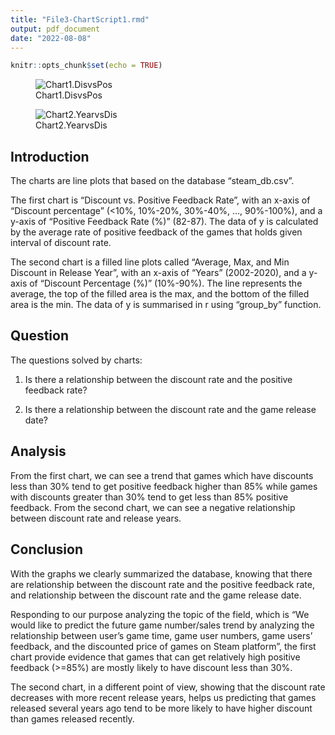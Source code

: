 ---
title: "File3-ChartScript1.rmd"
output: pdf_document
date: "2022-08-08"
---

```{r setup, include=FALSE}
knitr::opts_chunk$set(echo = TRUE)
```

![Chart1.DisvsPos](Data1Char1.jpeg)

![Chart2.YearvsDis](Data1Chart2.jpeg)

## Introduction

The charts are line plots that based on the database "steam_db.csv". 

The first chart is "Discount vs. Positive Feedback Rate", with an x-axis of "Discount percentage" (<10%, 10%-20%, 30%-40%, ..., 90%-100%), and a y-axis of "Positive Feedback Rate (%)" (82-87). The data of y is calculated by the average rate of positive feedback of the games that holds given interval of discount rate. 

The second chart is a filled line plots called "Average, Max, and Min Discount in Release Year", with an x-axis of "Years" (2002-2020), and a y-axis of "Discount Percentage (%)" (10%-90%). The line represents the average, the top of the filled area is the max, and the bottom of the filled area is the min. The data of y is summarised in r using "group_by" function.

## Question

The questions solved by charts: 

1. Is there a relationship between the discount rate and the positive feedback rate?

2. Is there a relationship between the discount rate and the game release date?

## Analysis

From the first chart, we can see a trend that games which have discounts less than 30% tend to get positive feedback higher than 85% while games with discounts greater than 30% tend to get less than 85% positive feedback. From the second chart, we can see a negative relationship between discount rate and release years.

## Conclusion

With the graphs we clearly summarized the database, knowing that there are relationship between the discount rate and the positive feedback rate, and relationship between the discount rate and the game release date. 

Responding to our purpose analyzing the topic of the field, which is "We would like to predict the future game number/sales trend by analyzing the relationship between user's game time, game user numbers, game users' feedback, and the discounted price of games on Steam platform", the first chart provide evidence that games that can get relatively high positive feedback (>=85%) are mostly likely to have discount less than 30%. 

The second chart, in a different point of view, showing that the discount rate decreases with more recent release years, helps us predicting that games released several years ago tend to be more likely to have higher discount than games released recently. 
